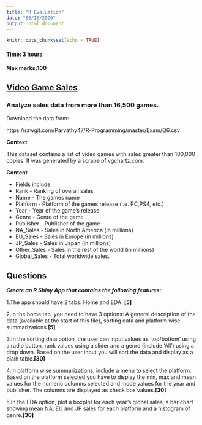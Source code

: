 ```yaml
---
title: "R Evaluation"
date: "06/16/2020"
output: html_document
---
```


```r
knitr::opts_chunk$set(echo = TRUE)
```

#### Time: 3 hours
#### Max marks:100

## [Video Game Sales](https://www.kaggle.com/gregorut/videogamesales)
### Analyze sales data from more than 16,500 games.

Download the data from:

https://rawgit.com/Parvathy47/R-Programming/master/Exam/Q6.csv

**Context**

This dataset contains a list of video games with sales greater than 100,000 copies. It was generated by a scrape of vgchartz.com.


**Content**

* Fields include
* Rank - Ranking of overall sales
* Name - The games name
* Platform - Platform of the games release (i.e. PC,PS4, etc.)
* Year - Year of the game's release
* Genre - Genre of the game
* Publisher - Publisher of the game
* NA_Sales - Sales in North America (in millions)
* EU_Sales - Sales in Europe (in millions)
* JP_Sales - Sales in Japan (in millions)
* Other_Sales - Sales in the rest of the world (in millions)
* Global_Sales - Total worldwide sales.

## Questions
***Create an R Shiny App that contains the following features:***

1.The app should have 2 tabs: Home and EDA. **[5]**

2.In the home tab, you need to have 3 options: A general description of the data (available at the start of this file), sorting data and  platform wise summarizations.**[5]**

3.In the sorting data option, the user can input values as 'top/bottom' using a radio button, rank values using a slider and a genre (include 'All') using a drop down. Based on the user input you will sort the data and display as a plain table.**[30]**

4.In platform wise summarizations, include a menu to select the platform. Based on the platform selected you have to display the min, max and mean values for the numeric columns selected and mode values for the year and publisher. The columns are displayed as check box values.**[30]**

5.In the EDA option, plot a boxplot for each year's global sales, a bar chart showing mean NA, EU and JP sales for each platform and a histogram of genre.**[30]**
